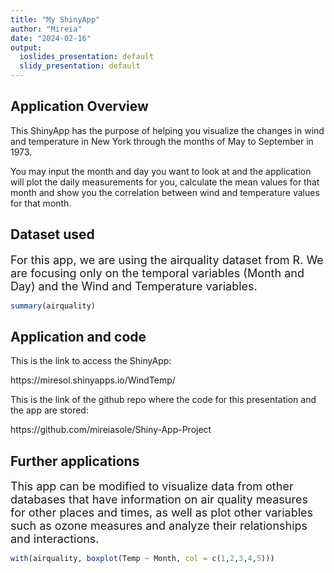 ---
title: "My ShinyApp"
author: "Mireia"
date: "2024-02-16"
output:
  ioslides_presentation: default
  slidy_presentation: default
---


## Application Overview 

This ShinyApp has the purpose of helping you visualize the changes in wind and temperature in New York through the months of May to September in 1973.

You may input the month and day you want to look at and the application will plot the daily measurements for you, calculate the mean values for that month and show you the correlation between wind and temperature values for that month.


## Dataset used

<font size="4">For this app, we are using the airquality dataset from R. We are focusing only on the temporal variables (Month and Day) and the Wind and Temperature variables.</font>

```{r echo = FALSE}
summary(airquality)
```

## Application and code

This is the link to access the ShinyApp:

https://miresol.shinyapps.io/WindTemp/

This is the link of the github repo where the code for this presentation and the app are stored:

https://github.com/mireiasole/Shiny-App-Project


## Further applications

<font size="4">This app can be modified to visualize data from other databases that have information on air quality measures for other places and times, as well as plot other variables such as ozone measures and analyze their relationships and interactions.</font>

```{r cars, echo = FALSE}
with(airquality, boxplot(Temp ~ Month, col = c(1,2,3,4,5)))
```
